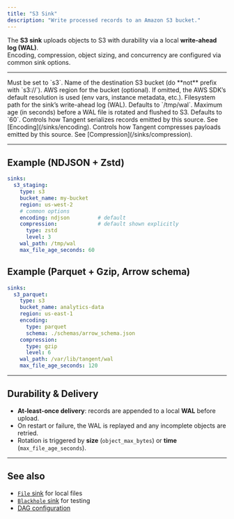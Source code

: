 ```yaml
---
title: "S3 Sink"
description: "Write processed records to an Amazon S3 bucket."
---
```


The **S3 sink** uploads objects to S3 with durability via a local **write-ahead log (WAL)**.  
Encoding, compression, object sizing, and concurrency are configured via common sink options.

---

<ParamField path="type" type="string" required>
Must be set to `s3`.
</ParamField>

<ParamField path="bucket_name" type="string" required>
Name of the destination S3 bucket (do **not** prefix with `s3://`).
</ParamField>

<ParamField path="region" type="string">
AWS region for the bucket (optional).  
If omitted, the AWS SDK’s default resolution is used (env vars, instance metadata, etc.).
</ParamField>

<ParamField path="wal_path" type="string">
Filesystem path for the sink’s write-ahead log (WAL).  
Defaults to `/tmp/wal`.
</ParamField>

<ParamField path="max_file_age_seconds" type="int">
Maximum age (in seconds) before a WAL file is rotated and flushed to S3.  
Defaults to `60`.
</ParamField>
<ParamField path="encoding" type="object">
Controls how Tangent serializes records emitted by this source. See [Encoding](/sinks/encoding).
</ParamField>

<ParamField path="compression" type="object">
Controls how Tangent compresses payloads emitted by this source. See [Compression](/sinks/compression).
</ParamField>

---

## Example (NDJSON + Zstd)

```yaml tangent.yaml icon=upload
sinks:
  s3_staging:
    type: s3
    bucket_name: my-bucket
    region: us-west-2
    # common options
    encoding: ndjson         # default
    compression:             # default shown explicitly
      type: zstd
      level: 3
    wal_path: /tmp/wal
    max_file_age_seconds: 60
```

## Example (Parquet + Gzip, Arrow schema)

```yaml tangent.yaml icon=upload
sinks:
  s3_parquet:
    type: s3
    bucket_name: analytics-data
    region: us-east-1
    encoding:
      type: parquet
      schema: ./schemas/arrow_schema.json
    compression:
      type: gzip
      level: 6
    wal_path: /var/lib/tangent/wal
    max_file_age_seconds: 120
```

---

## Durability & Delivery

* **At-least-once delivery**: records are appended to a local **WAL** before upload.
* On restart or failure, the WAL is replayed and any incomplete objects are retried.
* Rotation is triggered by **size** (`object_max_bytes`) or **time** (`max_file_age_seconds`).

---

## See also

* [`File` sink](/sinks/file) for local files
* [`Blackhole` sink](/sinks/blackhole) for testing
* [DAG configuration](/cli/tangent-yaml#dag)
